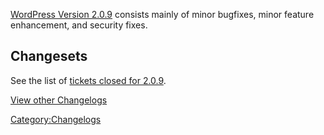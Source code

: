 [[Version_2.0.9|WordPress Version 2.0.9]] consists mainly of minor bugfixes, minor feature enhancement, and security fixes.

==Changesets==
See the list of [http://trac.wordpress.org/query?status=closed&resolution=fixed&milestone=2.0.9 tickets closed for 2.0.9].




[[WordPress Versions|View other Changelogs]]
[[Category:Changelogs]]